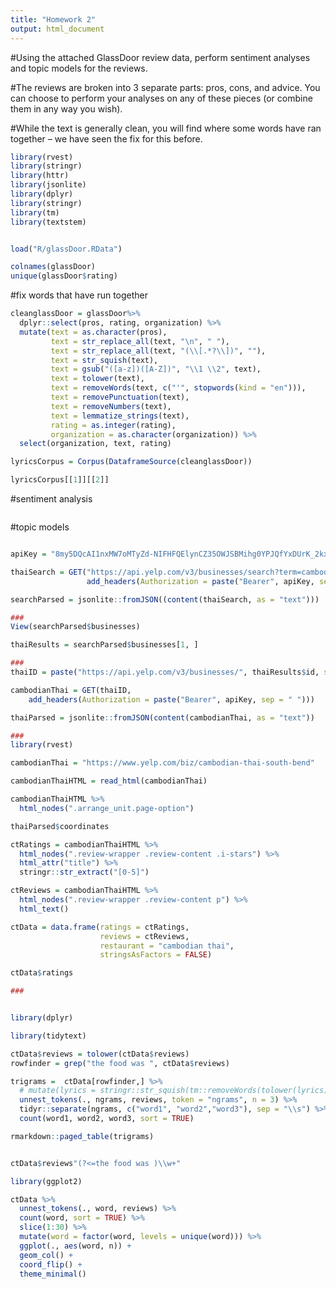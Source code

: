 ```yaml
---
title: "Homework 2"
output: html_document
---
```


#Using the attached GlassDoor review data, perform sentiment analyses and topic models for the reviews. 

#The reviews are broken into 3 separate parts: pros, cons, and advice. You can choose to perform your analyses on any of these pieces (or combine them in any way you wish). 

#While the text is generally clean, you will find where some words have ran together -- we have seen the fix for this before.


```r
library(rvest)
library(stringr)
library(httr)
library(jsonlite)
library(dplyr)
library(stringr)
library(tm)
library(textstem)


load("R/glassDoor.RData")

colnames(glassDoor)
unique(glassDoor$rating)

```

#fix words that have run together

```r
cleanglassDoor = glassDoor%>%
  dplyr::select(pros, rating, organization) %>%
  mutate(text = as.character(pros), 
         text = str_replace_all(text, "\n", " "),   
         text = str_replace_all(text, "(\\[.*?\\])", ""),
         text = str_squish(text), 
         text = gsub("([a-z])([A-Z])", "\\1 \\2", text), 
         text = tolower(text), 
         text = removeWords(text, c("'", stopwords(kind = "en"))), 
         text = removePunctuation(text), 
         text = removeNumbers(text),
         text = lemmatize_strings(text), 
         rating = as.integer(rating), 
         organization = as.character(organization)) %>% 
  select(organization, text, rating)

lyricsCorpus = Corpus(DataframeSource(cleanglassDoor))

lyricsCorpus[[1]][[2]]
```

#sentiment analysis

```r

```

#topic models

```r

```

```r
apiKey = "8my5DQcAI1nxMW7oMTyZd-NIFHFQElynCZ35OWJSBMihg0YPJQfYxDUrK_2kx1qxdTWMneXwLOvYgkAbHpzIVXRsxXyLlnFA2gLACOBz9BsdCdowYo5rnZVp3khHXHYx"

thaiSearch = GET("https://api.yelp.com/v3/businesses/search?term=cambodian+thai&location=south+bend&limit=2",
                 add_headers(Authorization = paste("Bearer", apiKey, sep = " ")))

searchParsed = jsonlite::fromJSON((content(thaiSearch, as = "text")))

###
View(searchParsed$businesses)

thaiResults = searchParsed$businesses[1, ]

###
thaiID = paste("https://api.yelp.com/v3/businesses/", thaiResults$id, sep = "")

cambodianThai = GET(thaiID,
    add_headers(Authorization = paste("Bearer", apiKey, sep = " ")))

thaiParsed = jsonlite::fromJSON(content(cambodianThai, as = "text"))

###
library(rvest)

cambodianThai = "https://www.yelp.com/biz/cambodian-thai-south-bend"

cambodianThaiHTML = read_html(cambodianThai)

cambodianThaiHTML %>% 
  html_nodes(".arrange_unit.page-option")

thaiParsed$coordinates

ctRatings = cambodianThaiHTML %>% 
  html_nodes(".review-wrapper .review-content .i-stars") %>% 
  html_attr("title") %>% 
  stringr::str_extract("[0-5]")

ctReviews = cambodianThaiHTML %>% 
  html_nodes(".review-wrapper .review-content p") %>% 
  html_text()

ctData = data.frame(ratings = ctRatings, 
                    reviews = ctReviews, 
                    restaurant = "cambodian thai", 
                    stringsAsFactors = FALSE)

ctData$ratings

###



```



```r
library(dplyr)

library(tidytext)

ctData$reviews = tolower(ctData$reviews)
rowfinder = grep("the food was ", ctData$reviews)

trigrams =  ctData[rowfinder,] %>% 
  # mutate(lyrics = stringr::str_squish(tm::removeWords(tolower(lyrics), tm::stopwords("SMART")))) %>% 
  unnest_tokens(., ngrams, reviews, token = "ngrams", n = 3) %>% 
  tidyr::separate(ngrams, c("word1", "word2","word3"), sep = "\\s") %>% 
  count(word1, word2, word3, sort = TRUE)

rmarkdown::paged_table(trigrams)


ctData$reviews"(?<=the food was )\\w+"
```



```r
library(ggplot2)

ctData %>% 
  unnest_tokens(., word, reviews) %>% 
  count(word, sort = TRUE) %>% 
  slice(1:30) %>% 
  mutate(word = factor(word, levels = unique(word))) %>% 
  ggplot(., aes(word, n)) +  
  geom_col() + 
  coord_flip() +
  theme_minimal()
```

